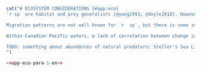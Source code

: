\clearpage

```r
cat("# ECOSYSTEM CONSIDERATIONS {#app:eco}
`r sp` are habitat and prey generalists [@yang1993; @doyle2018]. However, we rely on details of diet composition reported from Alaska, because no diet data are collected on any of the surveys used in this assessment. Based on almost `r f(2000)` stomachs collected in the early 1990s in the GOA, `r  sp` consume a diet dominated by zooplankton, fish, and benthic invertebrates [@yang1993; @goa2019]. For juvenile `r sp` (<= 20 cm TL), euphausiids made up nearly 60% of their diet, followed by capelin at 24%. Adult `r  sp` consumed mostly capelin, euphausiids, adult and juvenile pollock, Pandalid shrimp, herring, and other forage fish, none of which account for more than 22% of the overall diet. In the same region and time period, predation by Pacific halibut, Steller sea lions, and Pacific cod together explained about 10% of adult arrowtooth mortality and the flatfish trawl fishery accounted for 2% [@goa2019]. Juvenile `r  sp` mortality was caused by adult `r  sp`, and both adult and juvenile pollock, but the total of these mortality sources is less than 7% of juvenile `r sp` production [@goa2019].

Migration patterns are not well known for `r  sp`, but there is some indication that larger fish may migrate to deeper water in winter and shallower water in summer [@arf1995]. Spawning and hatching occur in these deeper waters (> 400 m) along the continental shelf break in winter [@blood2007]. At these depths, predation risk is relatively low, and cold temperatures along with intrinsically low metabolic rates ensure extended availability of yolk reserves, lowering the risk of larval starvation [@doyle2018]. Larval duration and drift is protracted, contributing to widespread delivery of larvae to coastal, continental shelf and slope waters, resulting in low connectivity between spawning and settlement areas [@doyle2018]. In the GOA, the smallest fish (< 10 cm) were typically found shallower than 200 m with all immature fish (< 30 cm) concentrating at < 400 m. In colder years, these size classes tended to be found deeper. In contrast, mature fish (30--60 cm) tended to be found deepest (> 800 m) in warmer years [@doyle2018]. A preliminary climate-related vulnerability assessment for GOA indicated low risk, high resilience overall; however, there exists some potential stage-specific sensitivity to temporal mis-match between larvae and zooplankton prey with increased temperatures [@doyle2018]. 

Within Canadian Pacific waters, a lack of correlation between change in abundance and changes in condition suggests that bottom-up ecosystem effects are unlikely to be driving overall stock status for `r  sp`. Coastwide, the condition index dropped steadily between 2004 and 2012 (Fig. \@ref(fig:condition-index)), while the index of abundance for the same area increased by over 50% (Fig. \@ref(fig:geo-indexes-cpue)). The evidence that condition tends to be higher in deeper, and therefore cooler, waters is consistent with findings of some potential sensitivity to temperature [@english2021]. Local warming (positive temperature velocity) was associated with declines in biomass only in already warmer areas, and associated with increases biomass of immatures (~ 38 cm for females, ~ 31 cm for males) in cooler areas.However, the condition index does climb steeply between 2013 and 2015, including the period of the 2014-2016 marine heat wave, in a way that mirrors the abundances of some more southern species of euphausiid [@boldt2021]. In contrast, mean body condition in the GOA was low during the marine heat wave (2015) and even lower in 2017 [@goa2019]. This was hypothesized to be due to both increased energetic demands with warm temperatures and lack of forage fish prey. Marine heat wave conditions occurred again in the Northeast Pacific in 2018, and 2019-2020, although they were not as extreme as in 2014-2016 [@boldt2021].

TODO: something about abundances of natural predators: Steller's Sea Lion, dogfish, pcod, any others?
")
```

```r
<<app-eco-para-1-en>>
```

<!-- "Fisheries data off Washington suggest that larger fish may migrate to deeper water in winter and shallower water in summer (Rickey 1995)." alaska assesment -->

<!-- "Arrowtooth Flounder spawn in deep waters (>400m) along the continental shelf break in winter (Blood et al. 2007). They are batch spawners, spawning from fall to winter off Washington State at depths greater than 366m (Rickey 1995)." alaska assesment" -->

<!-- "Trophic studies (Yang 1993, Hollowed, et al. 1995, Hollowed et al. 2000) suggest Arrowtooth Flounder are an important component in the dynamics of the Gulf of Alaska benthic ecosystem. They are an apex predator in the Gulf of Alaska and are habitat and prey generalists (Doyle et al. 2018). The majority of the prey by weight of arrowtooth larger than 40 cm was pollock, the remainder consisting of herring, capelin, euphausids, shrimp and cephalopods (Yang 1993). The percent of pollock in the diet of Arrowtooth Flounder increases for sizes greater than 40 cm (Figure 7.2, Doyle et al. 2018). Arrowtooth Flounder 15 cm to 30 cm consume mostly shrimp, capelin, euphausiids and herring, with small amounts of pollock and other miscellaneous fish. Groundfish predators include Pacific cod and halibut (see Ecosystem Considerations section)." -->

<!-- "Differences in distribution of Arrowtooth Flounder were compared between warm and cold years, where warm years included 1984, 1987, 1990, 1993, 2001, 2003, 2005, 2015 and cold years included 1996, 1999, 2007, 2009, 2011, and 2013 (Doyle et al. 2018). Results showed some effect of temperature on distribution (Figure 7.3). Fish less than 300mm were found typically <400m in warm years but deeper in cold years. Younger fish -->
<!-- <100m were found >200m only in colder years. ATF 300-600mm were found in the deepest stations >800m in warm years. High densities of fish were greater at 200-400m in cold years. Highest densities of larger, older fish >600mm were found over the slope in cold years (Doyle et al. 2018)." -->

<!-- "In general predators of juvenile Arrowtooth Flounder appear to be stable or declining. Steller sea lion trends have stabilized or continued to decline in the Gulf of Alaska. Large Pacific cod are estimated at low biomass. Together these suggest no apparent concern for an increase in juvenile arrowtooth predator populations. However, the western GOA shelf area has experienced heatwave conditions since late September 2018. Based on knowledge gained from the 2014-2016 heatwave, we consider this to be unfavorable for arrowtooth as the prolonged increased temperatures likely increased their metabolic demands as well as the metabolic demands of their groundfish predators. It is unknown how long the heatwave in this area will persist. We consider the concern level to be 2—some indicators showing adverse signals relevant to the stock but the pattern is not consistent across all indicators." -->

<!-- "During the 2019 bottom trawl survey, the average condition (defined as weight-length residuals) was near the time series mean indicating that the overall foraging landscape for Arrowtooth Flounder was sufficient. This is in contrast to 2015 and 2017 when mean body condition was low and record low (respectively), indicating that Arrowtooth Flounder were not able to forage sufficiently to meet energetic demands. This was likely related to the 2014-2016 marine heatwave which caused both increased energetic demands for groundfish due to the warm temperatures and lack of forage fish prey. Condition was slightly above the time series mean from Kodiak to Southeast, but remained slightly below from west of Kodiak to Unimak Pass, indicating the potential for regional variation in Arrowtooth Flounder prey abundance. -->
<!-- Both juvenile and adult Arrowtooth Flounder eat euphausiids. While euphausiids were at record abundance during the September 2018 Seward Line sampling, abundance estimates were low in May 2019. Acoustically- derived estimates of euphausiid abundance during summer 2019 were moderate to low. Additionally, the reproductive success of planktivorous auklets at the Semedi Islands was average. Taken together, these euphausiid indicators suggest moderate to low euphausiid abundance during 2019. -->
<!-- Forage fish indicators suggest mixed signals for abundance during 2019. Spring and late summer surveys for young of year groundfish found very few. However, forage-fish eating seabirds at the Semidis had strong reproductive success, although observations indicated that diets were unusual relative to other years where typical forage fish such as age-0 gadids, capelin, and sand lance predominate. Taken together these indicators suggest poor forage fish prey abundance." -->